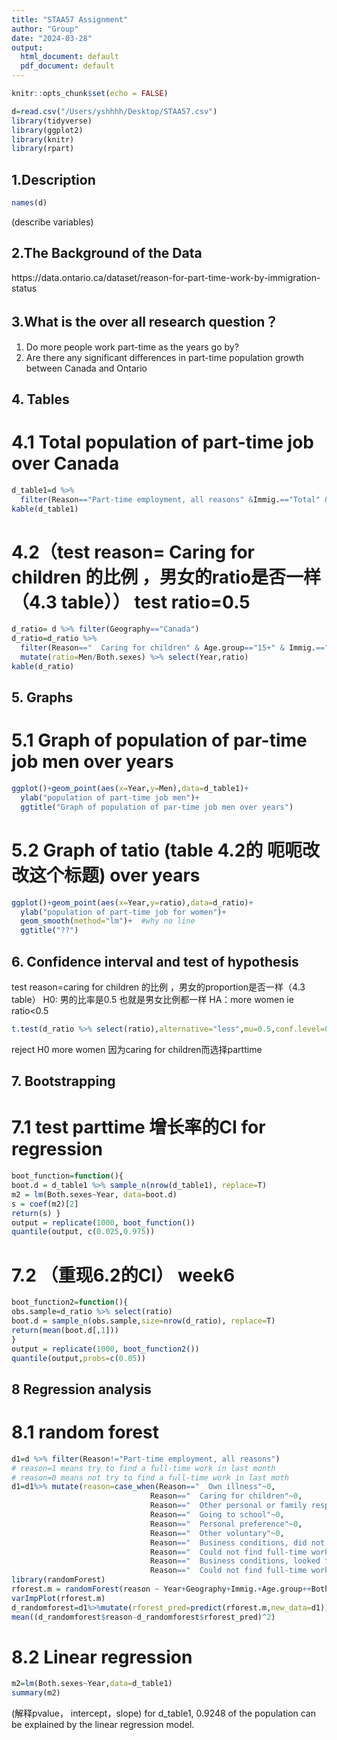 ```yaml
---
title: "STAA57 Assignment"
author: "Group"
date: "2024-03-28"
output:
  html_document: default
  pdf_document: default
---
```


```r
knitr::opts_chunk$set(echo = FALSE)
```

```r
d=read.csv("/Users/yshhhh/Desktop/STAA57.csv")
library(tidyverse)
library(ggplot2)
library(knitr)
library(rpart)
```


## 1.Description
```r
names(d)
```
(describe variables)

## 2.The Background of the Data
https://data.ontario.ca/dataset/reason-for-part-time-work-by-immigration-status

## 3.What is the over all research question？
1. Do more people work part-time as the years go by?
2. Are there any significant differences in part-time population growth between Canada and Ontario


## 4. Tables
# 4.1 Total population of part-time job over Canada

```r
d_table1=d %>%
  filter(Reason=="Part-time employment, all reasons" &Immig.=="Total" &Age.group=="15+") %>% select(Year,Geography,Both.sexes,Men,Women) %>% arrange(Geography)
kable(d_table1)
```

# 4.2（test reason=	Caring for children 的比例 ，男女的ratio是否一样（4.3 table）） test ratio=0.5
```r
d_ratio= d %>% filter(Geography=="Canada") 
d_ratio=d_ratio %>%
  filter(Reason=="  Caring for children" & Age.group=="15+" & Immig.=="Total" ) %>% 
  mutate(ratio=Men/Both.sexes) %>% select(Year,ratio) 
kable(d_ratio)

```


## 5. Graphs
# 5.1 Graph of population of par-time job men over years
```r
ggplot()+geom_point(aes(x=Year,y=Men),data=d_table1)+
  ylab("population of part-time job men")+
  ggtitle("Graph of population of par-time job men over years")
```


# 5.2 Graph of tatio (table 4.2的 呃呃改改这个标题)  over years 
```r
ggplot()+geom_point(aes(x=Year,y=ratio),data=d_ratio)+
  ylab("population of part-time job for women")+
  geom_smooth(method="lm")+  #why no line
  ggtitle("??")
```



## 6. Confidence interval and test of hypothesis
test reason=caring for children 的比例 ，男女的proportion是否一样（4.3 table）
H0: 男的比率是0.5 也就是男女比例都一样
HA：more women ie ratio<0.5
```r
t.test(d_ratio %>% select(ratio),alternative="less",mu=0.5,conf.level=0.95)
```
reject  H0 more women 因为caring for children而选择parttime

## 7. Bootstrapping
# 7.1 test parttime 增长率的CI for regression
```r
boot_function=function(){
boot.d = d_table1 %>% sample_n(nrow(d_table1), replace=T)
m2 = lm(Both.sexes~Year, data=boot.d)
s = coef(m2)[2]
return(s) }
output = replicate(1000, boot_function()) 
quantile(output, c(0.025,0.975))
```
# 7.2 （重现6.2的CI） week6 
```r
boot_function2=function(){
obs.sample=d_ratio %>% select(ratio)
boot.d = sample_n(obs.sample,size=nrow(d_ratio), replace=T)
return(mean(boot.d[,1])) 
}
output = replicate(1000, boot_function2())
quantile(output,probs=c(0.05))

```
  


## 8 Regression analysis
# 8.1 random forest
```r
d1=d %>% filter(Reason!="Part-time employment, all reasons")
# reason=1 means try to find a full-time work in last month
# reason=0 means not try to find a full-time work in last moth
d1=d1%>% mutate(reason=case_when(Reason=="  Own illness"~0,
                               Reason=="  Caring for children"~0,
                               Reason=="  Other personal or family responsibilities"~0,
                               Reason=="  Going to school"~0,
                               Reason=="  Personal preference"~0,
                               Reason=="  Other voluntary"~0,
                               Reason=="  Business conditions, did not look for full-time work in last month"~0,
                               Reason=="  Could not find full-time work, did not look for full-time work in last month"~0,
                               Reason=="  Business conditions, looked for full-time work in last month"~1,
                               Reason=="  Could not find full-time work, looked for full-time work in last month"~1))
library(randomForest)
rforest.m = randomForest(reason ~ Year+Geography+Immig.+Age.group++Both.sexes+Men+Women,data=d1,ntree=500,importance=TRUE)
varImpPlot(rforest.m)
d_randomforest=d1%>%mutate(rforest_pred=predict(rforest.m,new_data=d1))
mean((d_randomforest$reason-d_randomforest$rforest_pred)^2)
```

# 8.2 Linear regression
```r
m2=lm(Both.sexes~Year,data=d_table1)
summary(m2)
```
 (解释pvalue， intercept，slope)
 for d_table1, 0.9248 of the population can be explained by the linear regression model.
 


